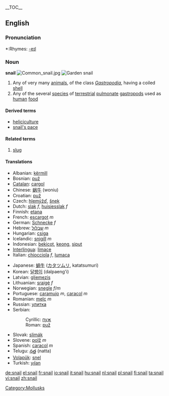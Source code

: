 {{wikipedia}} __TOC__
==English==

===Pronunciation===
*:Rhymes: [[Rhymes:English:-eɪl|-eɪl]]

===Noun===
'''snail'''
[[Image:Common snail.jpg|thumb]]
[[Image:Snail2.JPG|thumb|Garden snail]]
# Any of very many [[animal]]s, of the class ''[[Gastropodia]]'', having a coiled [[shell]]
# Any of the several [[species]] of [[terrestrial]] [[pulmonate]] [[gastropod]]s used as [[human]] [[food]]

====Derived terms====
* [[heliciculture]]
* [[snail's pace]]

====Related terms====
#[[slug]]

{{Flowbreak}}
====Translations====
{{top}}
*Albanian: [[kërmill]]
*Bosnian: [[puž#Bosnian|puž]] {{m}}
*[[Catalan]]: [[cargol]] {{m}}
*Chinese: [[蜗牛]] (woniu)
*Croatian: [[puž#Croatian|puž]] {{m}}
*Czech: [[hlemýžď]], [[šnek]] {{m}}
*Dutch: [[slak]] ''f'', [[huisjesslak]] ''f''
*Finnish: [[etana]]
*French: [[escargot]] ''m''
*German: [[Schnecke]] ''f''
*Hebrew: [[שבלול]] ''m''
*Hungarian: [[csiga]]
*Icelandic: [[snigill]] ''m''
*Indonesian: [[bekicot]], [[keong]], [[siput]]
*[[Interlingua]]: [[limace]]
*Italian: [[chiocciola]] ''f'', [[lumaca]] {{f}}
{{mid}}
*Japanese: [[蝸牛]] ([[カタツムリ]], katatsumuri)
*Korean: [[달팽이]] (dalpaeng'i)
*Latvian: [[gliemezis]] {{m}}
*Lithuanian: [[sraigė]] ''f''
*Norwegian: [[snegle]] ''f''/''m''
*Portuguese: [[caramujo]] ''m'', [[caracol]] ''m''
*Romanian: [[melc]] ''m''
*Russian: [[улитка]] {{f}}
*Serbian:
*:Cyrillic: [[пуж#Serbian|пуж]] {{m}}
*:Roman: [[puž#Serbian|puž]] {{m}}
*Slovak: [[slimák]]
*Slovene: [[polž]] ''m''
*Spanish: [[caracol]] ''m''
*Telugu: [[నత్త]] (natta)
*[[Volapük]]: [[snel]]
*Turkish: [[yılan]]
{{bottom}}

[[Category:Mollusks]]

[[de:snail]]
[[el:snail]]
[[fr:snail]]
[[io:snail]]
[[it:snail]]
[[hu:snail]]
[[nl:snail]]
[[pl:snail]]
[[fi:snail]]
[[ta:snail]]
[[vi:snail]]
[[zh:snail]]